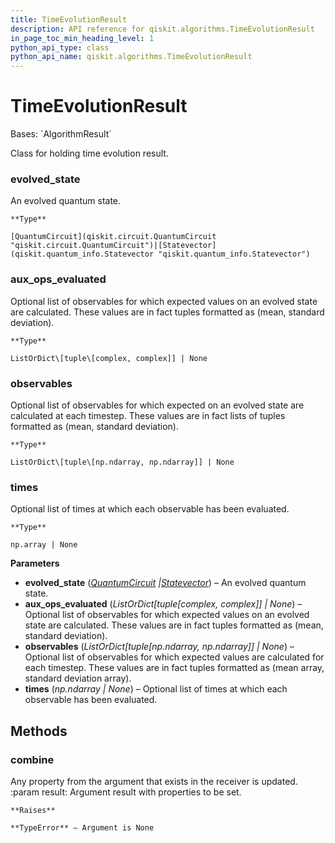 ```yaml
---
title: TimeEvolutionResult
description: API reference for qiskit.algorithms.TimeEvolutionResult
in_page_toc_min_heading_level: 1
python_api_type: class
python_api_name: qiskit.algorithms.TimeEvolutionResult
---
```


# TimeEvolutionResult

<Class id="qiskit.algorithms.TimeEvolutionResult" github="https://github.com/qiskit/qiskit/tree/stable/0.24/qiskit/algorithms/time_evolvers/time_evolution_result.py" signature="TimeEvolutionResult(evolved_state, aux_ops_evaluated=None, observables=None, times=None)">
  Bases: `AlgorithmResult`

  Class for holding time evolution result.

  ### evolved\_state

  <Attribute id="qiskit.algorithms.TimeEvolutionResult.evolved_state" name="evolved_state">
    An evolved quantum state.

    **Type**

    [QuantumCircuit](qiskit.circuit.QuantumCircuit "qiskit.circuit.QuantumCircuit")|[Statevector](qiskit.quantum_info.Statevector "qiskit.quantum_info.Statevector")
  </Attribute>

  ### aux\_ops\_evaluated

  <Attribute id="qiskit.algorithms.TimeEvolutionResult.aux_ops_evaluated" name="aux_ops_evaluated">
    Optional list of observables for which expected values on an evolved state are calculated. These values are in fact tuples formatted as (mean, standard deviation).

    **Type**

    ListOrDict\[tuple\[complex, complex]] | None
  </Attribute>

  ### observables

  <Attribute id="qiskit.algorithms.TimeEvolutionResult.observables" name="observables">
    Optional list of observables for which expected on an evolved state are calculated at each timestep. These values are in fact lists of tuples formatted as (mean, standard deviation).

    **Type**

    ListOrDict\[tuple\[np.ndarray, np.ndarray]] | None
  </Attribute>

  ### times

  <Attribute id="qiskit.algorithms.TimeEvolutionResult.times" name="times">
    Optional list of times at which each observable has been evaluated.

    **Type**

    np.array | None
  </Attribute>

  **Parameters**

  *   **evolved\_state** ([*QuantumCircuit*](qiskit.circuit.QuantumCircuit "qiskit.circuit.QuantumCircuit")  *|*[*Statevector*](qiskit.quantum_info.Statevector "qiskit.quantum_info.Statevector")) – An evolved quantum state.
  *   **aux\_ops\_evaluated** (*ListOrDict\[tuple\[complex, complex]] | None*) – Optional list of observables for which expected values on an evolved state are calculated. These values are in fact tuples formatted as (mean, standard deviation).
  *   **observables** (*ListOrDict\[tuple\[np.ndarray, np.ndarray]] | None*) – Optional list of observables for which expected values are calculated for each timestep. These values are in fact tuples formatted as (mean array, standard deviation array).
  *   **times** (*np.ndarray | None*) – Optional list of times at which each observable has been evaluated.

  ## Methods

  <span id="qiskit-algorithms-timeevolutionresult-combine" />

  ### combine

  <Function id="qiskit.algorithms.TimeEvolutionResult.combine" name="combine" signature="TimeEvolutionResult.combine(result)">
    Any property from the argument that exists in the receiver is updated. :param result: Argument result with properties to be set.

    **Raises**

    **TypeError** – Argument is None
  </Function>
</Class>

